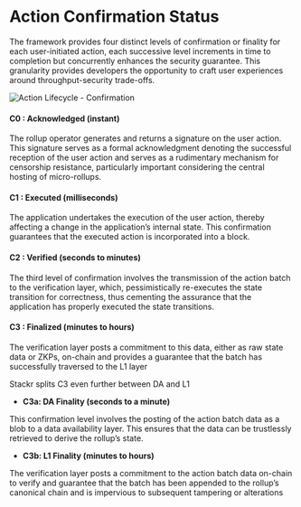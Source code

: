 # Action Confirmation Status

The framework provides four distinct levels of confirmation or finality for each user-initiated action, each successive level increments in time to completion but concurrently enhances the security guarantee. This granularity provides developers the opportunity to craft user experiences around throughput-security trade-offs.

<img
  src="/assets/confirmation-levels.png"
  alt="Action Lifecycle - Confirmation"
/>

#### C0 : Acknowledged (instant)

The rollup operator generates and returns a signature on the user action. This signature serves as a formal acknowledgment denoting the successful reception of the user action and serves as a rudimentary mechanism for censorship resistance, particularly important considering the central hosting of micro-rollups.

#### C1 : Executed (milliseconds)

The application undertakes the execution of the user action, thereby affecting a change in the application’s internal state. This confirmation guarantees that the executed action is incorporated into a block.

#### C2 : Verified (seconds to minutes)

The third level of confirmation involves the transmission of the action batch to the verification layer, which, pessimistically re-executes the state transition for correctness, thus cementing the assurance that the application has properly executed the state transitions.

#### C3 : Finalized (minutes to hours)

The verification layer posts a commitment to this data, either as raw state data or ZKPs, on-chain and provides a guarantee that the batch has successfully traversed to the L1 layer

Stackr splits C3 even further between DA and L1

- **C3a: DA Finality (seconds to a minute)**

This confirmation level involves the posting of the action batch data as a blob to a data availability layer. This ensures that the data can be trustlessly retrieved to derive the rollup’s state.

- **C3b: L1 Finality (minutes to hours)**

The verification layer posts a commitment to the action batch data on-chain to verify and guarantee that the batch has been appended to the rollup’s canonical chain and is impervious to subsequent tampering or alterations
